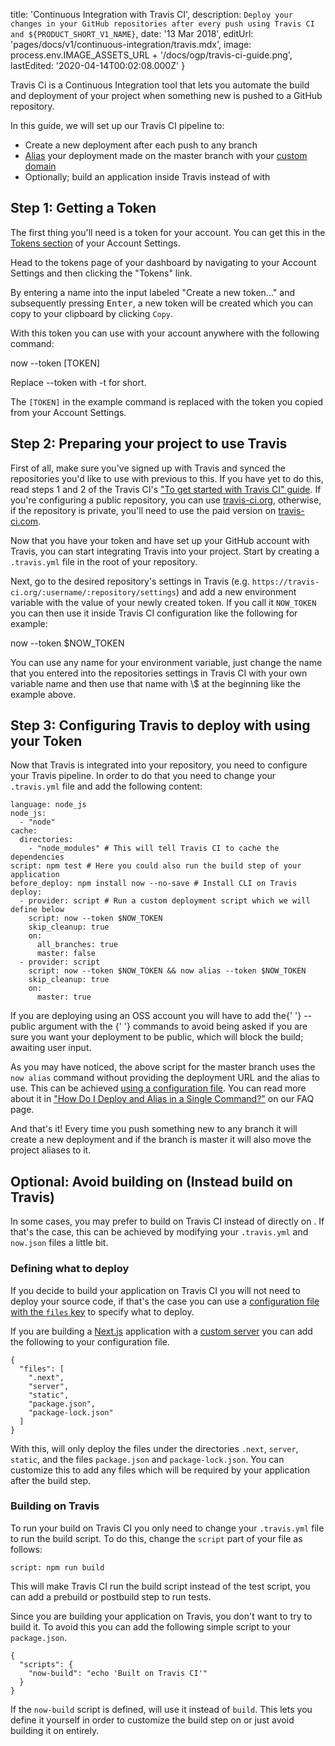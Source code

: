 
  title: 'Continuous Integration with Travis CI',
  description: `Deploy your changes in your GitHub repositories after every push using Travis CI and ${PRODUCT_SHORT_V1_NAME}`,
  date: '13 Mar 2018',
  editUrl: 'pages/docs/v1/continuous-integration/travis.mdx',
  image: process.env.IMAGE_ASSETS_URL + '/docs/ogp/travis-ci-guide.png',
  lastEdited: '2020-04-14T00:02:08.000Z'
}

Travis Ci is a Continuous Integration tool that lets you automate the build and deployment of your project when something new is pushed to a GitHub repository.

In this guide, we will set up our Travis CI pipeline to:

- Create a new deployment after each push to any branch
- [Alias](/docs/features/aliases) your deployment made on the master branch with your [custom domain](/docs/getting-started/assign-a-domain-name)
- Optionally; build an application inside Travis instead of with <ProductShortV1Name />

## Step 1: Getting a <NameWrapper name={PRODUCT_SHORT_V1_NAME} /> Token

The first thing you'll need is a token for your account. You can get this in the [Tokens section](/account/tokens) of your Account Settings.

Head to the tokens page of your dashboard by navigating to your Account Settings and then clicking the "Tokens" link.

By entering a name into the input labeled "Create a new token..." and subsequently pressing <kbd>Enter</kbd>, a new token will be created which you can copy to your clipboard by clicking `Copy`.

With this token you can use <ProductShortV1Name /> with your account anywhere with the following command:

<TerminalInput>now --token [TOKEN]</TerminalInput>

<Caption>
  Replace <InlineCode>--token</InlineCode> with <InlineCode>-t</InlineCode> for
  short.
</Caption>

The `[TOKEN]` in the example command is replaced with the token you copied from your Account Settings.

## Step 2: Preparing your project to use Travis

First of all, make sure you've signed up with Travis and synced the repositories you'd like to use with <ProductShortV1Name /> previous to this. If you have yet to do this, read steps 1 and 2 of the Travis CI's ["To get started with Travis CI" guide](https://docs.travis-ci.com/user/getting-started). If you're configuring a public repository, you can use [travis-ci.org](https://travis-ci.org), otherwise, if the repository is private, you'll need to use the paid version on [travis-ci.com](https://travis-ci.com).

Now that you have your token and have set up your GitHub account with Travis, you can start integrating Travis into your project. Start by creating a `.travis.yml` file in the root of your repository.

Next, go to the desired repository's settings in Travis (e.g. `https://travis-ci.org/:username/:repository/settings`) and add a new environment variable with the value of your newly created <ProductShortV1Name /> token. If you call it `NOW_TOKEN` you can then use it inside Travis CI configuration like the following for example:

<TerminalInput>now --token $NOW_TOKEN</TerminalInput>

<Note>
  You can use any name for your environment variable, just change the name that
  you entered into the repositories settings in Travis CI with your own variable
  name and then use that name with <InlineCode>\$</InlineCode> at the beginning
  like the example above.
</Note>

## Step 3: Configuring Travis to deploy with <NameWrapper name={PRODUCT_SHORT_V1_NAME} /> using your Token

Now that Travis is integrated into your repository, you need to configure your Travis pipeline. In order to do that you need to change your `.travis.yml` file and add the following content:

```
language: node_js
node_js:
  - "node"
cache:
  directories:
    - "node_modules" # This will tell Travis CI to cache the dependencies
script: npm test # Here you could also run the build step of your application
before_deploy: npm install now --no-save # Install CLI on Travis
deploy:
  - provider: script # Run a custom deployment script which we will define below
    script: now --token $NOW_TOKEN
    skip_cleanup: true
    on:
      all_branches: true
      master: false
  - provider: script
    script: now --token $NOW_TOKEN && now alias --token $NOW_TOKEN
    skip_cleanup: true
    on:
      master: true
```

<Note>
  If you are deploying using an OSS account you will have to add the{' '}
  <InlineCode>--public</InlineCode> argument with the <ProductShortV1Name />{' '}
  commands to avoid being asked if you are sure you want your deployment to be
  public, which will block the build; awaiting user input.
</Note>

As you may have noticed, the above script for the master branch uses the `now alias` command without providing the deployment URL and the alias to use. This can be achieved [using a configuration file](/docs/features/configuration). You can read more about it in ["How Do I Deploy and Alias in a Single Command?"](/docs/other/faq#how-do-i-deploy-and-alias-in-a-single-command) on our FAQ page.

And that's it! Every time you push something new to any branch it will create a new deployment and if the branch is master it will also move the project aliases to it.

## Optional: Avoid building on <NameWrapper name={PRODUCT_SHORT_V1_NAME} /> (Instead build on Travis)

In some cases, you may prefer to build on Travis CI instead of directly on <ProductShortV1Name />. If that's the case, this can be achieved by modifying your `.travis.yml` and `now.json` files a little bit.

### Defining what to deploy

If you decide to build your application on Travis CI you will not need to deploy your source code, if that's the case you can use a [configuration file with the `files` key](</docs/features/configuration#files-(array)>) to specify what to deploy.

If you are building a [Next.js](https://github.com/zeit/next.js) application with a [custom server](https://github.com/zeit/next.js#custom-server-and-routing) you can add the following to your configuration file.

```
{
  "files": [
    ".next",
    "server",
    "static",
    "package.json",
    "package-lock.json"
  ]
}
```

With this, <ProductShortV1Name /> will only deploy the files under the directories `.next`, `server`, `static`, and the files `package.json` and `package-lock.json`. You can customize this to add any files which will be required by your application after the build step.

### Building on Travis

To run your build on Travis CI you only need to change your `.travis.yml` file to run the build script. To do this, change the `script` part of your file as follows:

```
script: npm run build
```

<Note>
  This will make Travis CI run the build script instead of the test script, you
  can add a prebuild or postbuild step to run tests.
</Note>

Since you are building your application on Travis, you don't want <ProductShortV1Name /> to try to build it. To avoid this you can add the following simple script to your `package.json`.

```
{
  "scripts": {
    "now-build": "echo 'Built on Travis CI'"
  }
}
```

If the `now-build` script is defined, <ProductShortV1Name /> will use it instead of `build`. This lets you define it yourself in order to customize the build step on <ProductShortV1Name /> or just avoid building it on <ProductShortV1Name /> entirely.

